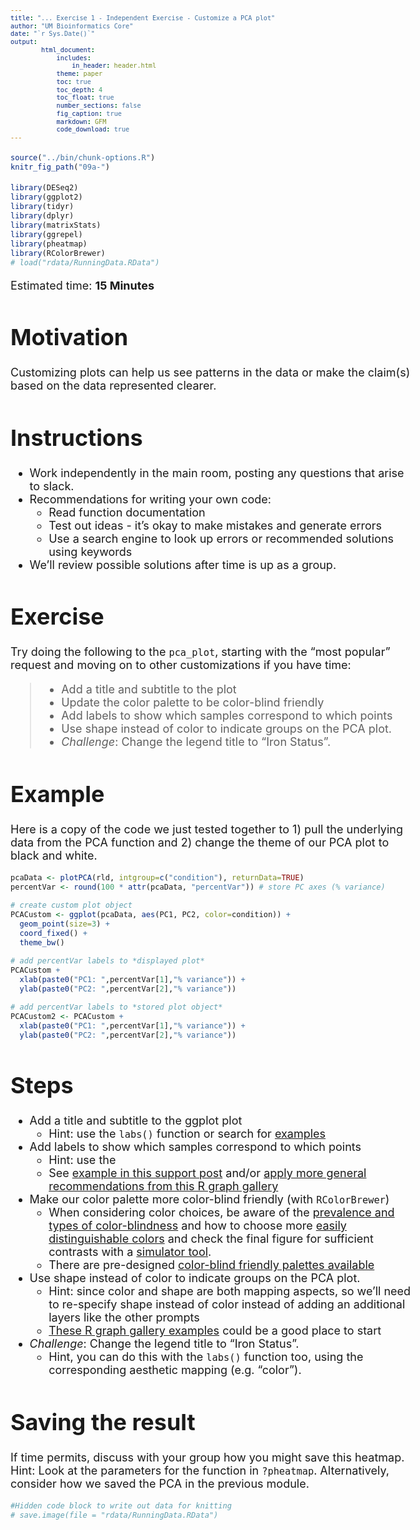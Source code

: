 ```yaml
---
title: "... Exercise 1 - Independent Exercise - Customize a PCA plot"
author: "UM Bioinformatics Core"
date: "`r Sys.Date()`"
output:
        html_document:
            includes:
                in_header: header.html
            theme: paper
            toc: true
            toc_depth: 4
            toc_float: true
            number_sections: false
            fig_caption: true
            markdown: GFM
            code_download: true
---
```


<style type="text/css">
body, td {
   font-size: 18px;
}
code.r{
  font-size: 12px;
}
pre {
  font-size: 12px
}
</style>

```r
source("../bin/chunk-options.R")
knitr_fig_path("09a-")
```

```r
library(DESeq2)
library(ggplot2)
library(tidyr)
library(dplyr)
library(matrixStats)
library(ggrepel)
library(pheatmap)
library(RColorBrewer)
# load("rdata/RunningData.RData")
```

Estimated time: **15 Minutes**


# Motivation

Customizing plots can help us see patterns in the data or make the claim(s) based on the data represented clearer.

# Instructions

- Work independently in the main room, posting any questions that arise to slack.
- Recommendations for writing your own code:
  - Read function documentation
  - Test out ideas - it's okay to make mistakes and generate errors
  - Use a search engine to look up errors or recommended solutions using keywords
- We'll review possible solutions after time is up as a group.

# Exercise

Try doing the following to the `pca_plot`, starting with the "most popular" request and moving on to other customizations if you have time:

> * Add a title and subtitle to the plot
> * Update the color palette to be color-blind friendly
> * Add labels to show which samples correspond to which points
> * Use shape instead of color to indicate groups on the PCA plot.
> * _Challenge_: Change the legend title to "Iron Status". 

# Example

Here is a copy of the code we just tested together to 1) pull the underlying data from the PCA function and 2) change the theme of our PCA plot to black and white.

```r
pcaData <- plotPCA(rld, intgroup=c("condition"), returnData=TRUE)
percentVar <- round(100 * attr(pcaData, "percentVar")) # store PC axes (% variance)

# create custom plot object
PCACustom <- ggplot(pcaData, aes(PC1, PC2, color=condition)) +
  geom_point(size=3) +
  coord_fixed() +
  theme_bw()

# add percentVar labels to *displayed plot*
PCACustom + 
  xlab(paste0("PC1: ",percentVar[1],"% variance")) +
  ylab(paste0("PC2: ",percentVar[2],"% variance"))

# add percentVar labels to *stored plot object*
PCACustom2 <- PCACustom + 
  xlab(paste0("PC1: ",percentVar[1],"% variance")) +
  ylab(paste0("PC2: ",percentVar[2],"% variance"))
```

# Steps

* Add a title and subtitle to the ggplot plot 
  * Hint: use the `labs()` function or search for [examples](https://www.datanovia.com/en/blog/ggplot-title-subtitle-and-caption/)

* Add labels to show which samples correspond to which points
  * Hint: use the 
  * See [example in this support post](https://support.bioconductor.org/p/90791/) and/or [apply more general recommendations from this R graph gallery](https://r-graph-gallery.com/275-add-text-labels-with-ggplot2.html)
  
* Make our color palette more color-blind friendly (with `RColorBrewer`)
  * When considering color choices, be aware of the [prevalence and types of color-blindness](https://medium.com/version-1/simulating-visualisations-in-r-for-colour-blindness-2faddde63695) and how to choose more [easily distinguishable colors](http://bconnelly.net/posts/creating_colorblind-friendly_figures/) and check the final figure for sufficient contrasts with a [simulator tool](https://www.color-blindness.com/coblis-color-blindness-simulator/). 
  * There are pre-designed [color-blind friendly palettes available](http://www.cookbook-r.com/Graphs/Colors_(ggplot2)/#a-colorblind-friendly-palette)
  
* Use shape instead of color to indicate groups on the PCA plot. 
  * Hint: since color and shape are both mapping aspects, so we'll need to re-specify shape instead of color instead of adding an additional layers like the other prompts 
  * [These R graph gallery examples](https://r-graph-gallery.com/274-map-a-variable-to-ggplot2-scatterplot.html) could be a good place to start

* _Challenge_: Change the legend title to "Iron Status". 
  * Hint, you can do this with the `labs()` function too, using the corresponding aesthetic mapping (e.g. "color").


# Saving the result

If time permits, discuss with your group how you might save this heatmap. Hint: Look at the parameters for the function in `?pheatmap`. Alternatively, consider how we saved the PCA in the previous module.

```r
#Hidden code block to write out data for knitting
# save.image(file = "rdata/RunningData.RData")
```
